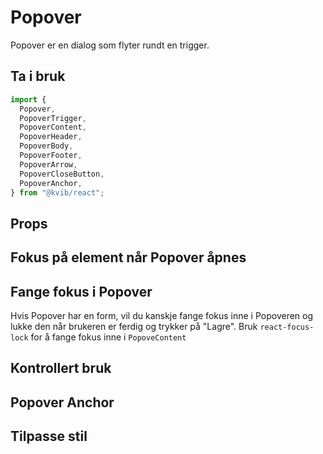 
<Meta of={PopoverStories} />

# Popover

Popover er en dialog som flyter rundt en trigger.

## Ta i bruk

```jsx
import {
  Popover,
  PopoverTrigger,
  PopoverContent,
  PopoverHeader,
  PopoverBody,
  PopoverFooter,
  PopoverArrow,
  PopoverCloseButton,
  PopoverAnchor,
} from "@kvib/react";
```

## Props

<Canvas of={PopoverStories.Popover} />
<Controls of={PopoverStories.Popover} />

## Fokus på element når Popover åpnes

<Card variant="outline" borderRadius="0">
  <CardBody>
    <Story of={PopoverStories.PopoverFocus} />
  </CardBody>
</Card>

<Source code={PopoverStrings.PopoverFocusString} dark />

## Fange fokus i Popover

Hvis Popover har en form, vil du kanskje fange fokus inne i Popoveren og lukke den når brukeren er ferdig og trykker på "Lagre".
Bruk `react-focus-lock` for å fange fokus inne i `PopoveContent`

<Card variant="outline" borderRadius="0">
  <CardBody>
    <Story of={PopoverStories.PopoverTrappingFocus} />
  </CardBody>
</Card>

<Source code={PopoverStrings.PopoverTrappingFocusString} dark />

## Kontrollert bruk

<Card variant="outline" borderRadius="0">
  <CardBody>
    <Story of={PopoverStories.PopoverControlled} />
  </CardBody>
</Card>

<Source code={PopoverStrings.PopoverControlledString} dark />

## Popover Anchor

<Card variant="outline" borderRadius="0">
  <CardBody>
    <Story of={PopoverStories.PopoverAnchorExample} />
  </CardBody>
</Card>

<Source code={PopoverStrings.PopoverAnchorString} dark />

## Tilpasse stil

<Canvas of={PopoverStories.PopoverCustomizing} />
